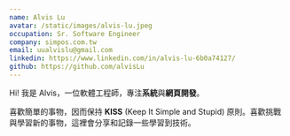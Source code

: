 ```yaml
---
name: Alvis Lu
avatar: /static/images/alvis-lu.jpeg
occupation: Sr. Software Engineer
company: simpos.com.tw
email: uualvislu@gmail.com
linkedin: https://www.linkedin.com/in/alvis-lu-6b0a74127/
github: https://github.com/alvisLu
---
```


Hi! 我是 Alvis，一位軟體工程師，專注**系統**與**網頁開發**。

喜歡簡單的事物，因而保持 **KISS** (Keep It Simple and Stupid) 原則。喜歡挑戰與學習新的事物，這裡會分享和記錄一些學習到技術。
